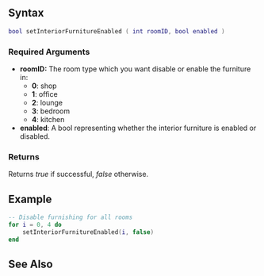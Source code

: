 
{{Client function}}
{{New feature/item|9.06101|1.3.5|6101|
This function toggles furniture generation in interiors with the specified room ID.
}}

==Syntax== 
<syntaxhighlight lang="lua">
bool setInteriorFurnitureEnabled ( int roomID, bool enabled )          
</syntaxhighlight> 

===Required Arguments=== 
*'''roomID:''' The room type which you want disable or enable the furniture in:
** '''0''': shop
** '''1''': office
** '''2''': lounge
** '''3''': bedroom
** '''4''': kitchen
*'''enabled''': A bool representing whether the interior furniture is enabled or disabled.

===Returns===
Returns ''true'' if successful, ''false'' otherwise.

==Example== 
<section name="Client" class="client" show="true">
<syntaxhighlight lang="lua">
-- Disable furnishing for all rooms
for i = 0, 4 do
    setInteriorFurnitureEnabled(i, false)
end
</syntaxhighlight>
</section>

==See Also==
{{World functions}}